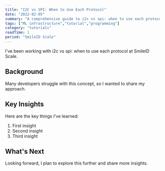 ```yaml
---
title: "I2C vs SPI: When to Use Each Protocol"
date: "2022-02-05"
summary: "A comprehensive guide to i2c vs spi: when to use each protocol. Learn the fundamentals and best practices."
tags: ["ML infrastructure","tutorial","programming"]
category: "tutorials"
readTime: 1
period: "SmileID Scale"
---
```


I've been working with i2c vs spi: when to use each protocol at SmileID Scale.

## Background

Many developers struggle with this concept, so I wanted to share my approach.

## Key Insights

Here are the key things I've learned:

1. First insight
2. Second insight
3. Third insight

## What's Next

Looking forward, I plan to explore this further and share more insights.

